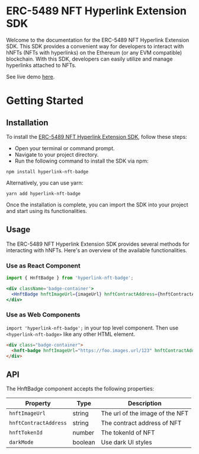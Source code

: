 <Meta title="ERC5489/Introduction" />

# ERC-5489 NFT Hyperlink Extension SDK

Welcome to the documentation for the ERC-5489 NFT Hyperlink Extension SDK.
This SDK provides a convenient way for developers to interact with hNFTs (NFTs with hyperlinks) on the Ethereum (or any EVM compatible) blockchain.
With this SDK, developers can easily utilize and manage hyperlinks attached to NFTs.

See live demo [here](https://parami-foundation.github.io/ERC-5489-SDK/?path=/story/erc5489-hnftbadge--has-ad).

# Getting Started

## Installation
To install the [ERC-5489 NFT Hyperlink Extension SDK](https://www.npmjs.com/package/hyperlink-nft-badge), follow these steps:

- Open your terminal or command prompt.
- Navigate to your project directory.
- Run the following command to install the SDK via npm:

```shell
npm install hyperlink-nft-badge
```

Alternatively, you can use yarn:

```shell
yarn add hyperlink-nft-badge
```

Once the installation is complete, you can import the SDK into your project and start using its functionalities.

## Usage
The ERC-5489 NFT Hyperlink Extension SDK provides several methods for interacting with hNFTs. Here's an overview of the available functionalities.

### Use as React Component
```jsx
import { HnftBadge } from 'hyperlink-nft-badge';

<div className='badge-container'>
  <HnftBadge hnftImageUrl={imageUrl} hnftContractAddress={hnftContractAddr} hnftTokenId={hnftTokenId}></HnftBadge>
</div>
```

### Use as Web Components
`import 'hyperlink-nft-badge';` in your top level component. Then use `<hyperlink-nft-badge>` like any other HTML element.

```html
<div class="badge-container">
  <hnft-badge hnftImageUrl="https://foo.images.url/123" hnftContractAddress="0x123abc" hnftTokenId="1"></hnft-badge>
</div>
```

## API
The HnftBadge component accepts the following properties:

| Property | Type | Description |
| -------- | ---- | ----------- |
| `hnftImageUrl` | string | The url of the image of the NFT |
| `hnftContractAddress` | string | The contract address of NFT |
| `hnftTokenId` | number | The tokenId of NFT |
| `darkMode` | boolean | Use dark UI styles |
